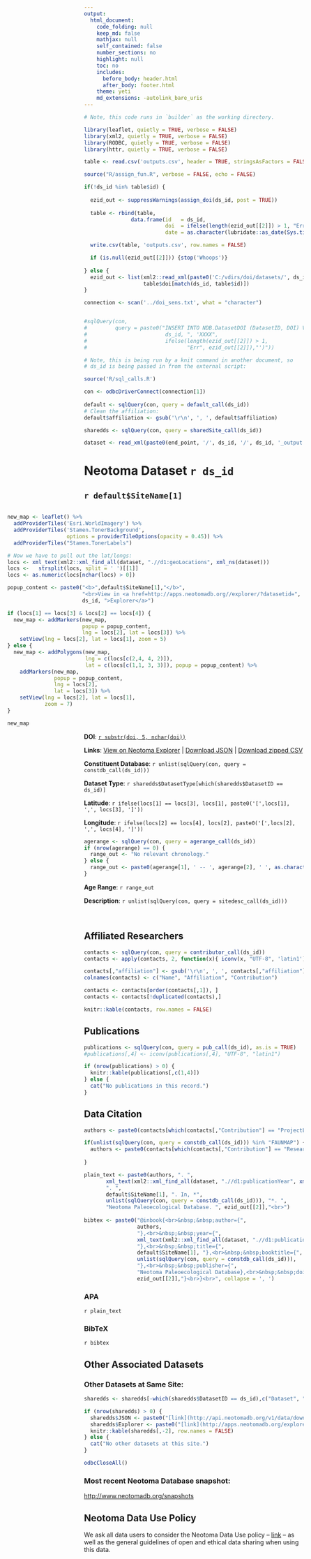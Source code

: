 ```yaml
---
output:
  html_document:
    code_folding: null
    keep_md: false
    mathjax: null
    self_contained: false
    number_sections: no
    highlight: null
    toc: no
    includes:
      before_body: header.html
      after_body: footer.html
    theme: yeti
    md_extensions: -autolink_bare_uris
---
```



```r

# Note, this code runs in `builder` as the working directory.

library(leaflet, quietly = TRUE, verbose = FALSE)
library(xml2, quietly = TRUE, verbose = FALSE)
library(RODBC, quietly = TRUE, verbose = FALSE)
library(httr, quietly = TRUE, verbose = FALSE)

table <- read.csv('outputs.csv', header = TRUE, stringsAsFactors = FALSE, row.names = NULL)

source("R/assign_fun.R", verbose = FALSE, echo = FALSE)

if(!ds_id %in% table$id) {
  
  ezid_out <- suppressWarnings(assign_doi(ds_id, post = TRUE))
  
  table <- rbind(table, 
               data.frame(id   = ds_id, 
                          doi  = ifelse(length(ezid_out[[2]]) > 1, "Err", ezid_out[[2]]),
                          date = as.character(lubridate::as_date(Sys.time()))))

  write.csv(table, 'outputs.csv', row.names = FALSE)

  if (is.null(ezid_out[[2]])) {stop('Whoops')}
  
} else {
  ezid_out <- list(xml2::read_xml(paste0('C:/vdirs/doi/datasets/', ds_id, '/', ds_id, '_output.xml')),
                   table$doi[match(ds_id, table$id)])
}

connection <- scan('../doi_sens.txt', what = "character")


#sqlQuery(con, 
#         query = paste0("INSERT INTO NDB.DatasetDOI (DatasetID, DOI) VALUES (",
#                         ds_id, ", 'XXXX",
#                         ifelse(length(ezid_out[[2]]) > 1, 
#                                "Err", ezid_out[[2]]),"')"))

# Note, this is being run by a knit command in another document, so 
# ds_id is being passed in from the external script:

source('R/sql_calls.R')

con <- odbcDriverConnect(connection[1])
  
default <- sqlQuery(con, query = default_call(ds_id))
# Clean the affiliation:
default$affiliation <- gsub('\r\n', ', ', default$affiliation)

sharedds <- sqlQuery(con, query = sharedSite_call(ds_id))

dataset <- read_xml(paste0(end_point, '/', ds_id, '/', ds_id, '_output.xml'))

```

<title>`r default$SiteName[1]` - Neotoma Dataset `r ds_id`</title>

# Neotoma Dataset `r ds_id`

## `r default$SiteName[1]`

<div style="float: right;">
```r

new_map <- leaflet() %>% 
  addProviderTiles('Esri.WorldImagery') %>% 
  addProviderTiles('Stamen.TonerBackground',
                   options = providerTileOptions(opacity = 0.45)) %>% 
  addProviderTiles("Stamen.TonerLabels")

# Now we have to pull out the lat/longs:
locs <- xml_text(xml2::xml_find_all(dataset, ".//d1:geoLocations", xml_ns(dataset)))
locs <-   strsplit(locs, split = ' ')[[1]]
locs <- as.numeric(locs[nchar(locs) > 0])

popup_content <- paste0("<b>",default$SiteName[1],"</b>",
                        "<br>View in <a href=http://apps.neotomadb.org//explorer/?datasetid=", 
                        ds_id, ">Explorer</a>")

if (locs[1] == locs[3] & locs[2] == locs[4]) {
  new_map <- addMarkers(new_map, 
                        popup = popup_content, 
                        lng = locs[2], lat = locs[3]) %>% 
    setView(lng = locs[2], lat = locs[1], zoom = 5)
} else {
  new_map <- addPolygons(new_map, 
                         lng = c(locs[c(2,4, 4, 2)]), 
                         lat = c(locs[c(1,1, 3, 3)]), popup = popup_content) %>%
    addMarkers(new_map, 
               popup = popup_content, 
               lng = locs[2], 
               lat = locs[3]) %>% 
    setView(lng = locs[2], lat = locs[1], 
            zoom = 7)
}

new_map

```
</div>

```r
doi <- ezid_out[[2]]
  #xml_text(xml_find_all(dataset, ".//d1:identifier", xml_ns(dataset)))
```

**DOI**: [`r substr(doi, 5, nchar(doi))`](`r paste0("http://dx.doi.org/", substr(doi, 5, nchar(doi)))`)

**Links**: [View on Neotoma Explorer](http://apps.neotomadb.org/explorer/?datasetid=`r ds_id`) | [Download JSON](http://api.neotomadb.org/v1/data/downloads/`r ds_id`) | [Download zipped CSV](http://api.neotomadb.org/v1/data/downloads/`r ds_id`?format=csv)

**Constituent Database**: `r unlist(sqlQuery(con, query = constdb_call(ds_id)))`

**Dataset Type**: `r sharedds$DatasetType[which(sharedds$DatasetID == ds_id)]`

**Latitude**: `r ifelse(locs[1] == locs[3], locs[1], paste0('[',locs[1], ',', locs[3], ']'))`

**Longitude**: `r ifelse(locs[2] == locs[4], locs[2], paste0('[',locs[2], ',', locs[4], ']'))`

```r

agerange <- sqlQuery(con, query = agerange_call(ds_id))
if (nrow(agerange) == 0) {
  range_out <- "No relevant chronology."
} else {
  range_out <- paste0(agerange[1], ' -- ', agerange[2], ' ', as.character(agerange$AgeType))
}

```

**Age Range**: `r range_out`

**Description**: `r unlist(sqlQuery(con, query = sitedesc_call(ds_id)))`

<br>

## Affiliated Researchers

```r

contacts <- sqlQuery(con, query = contributor_call(ds_id))
contacts <- apply(contacts, 2, function(x){ iconv(x, "UTF-8", 'latin1')})

contacts[,"affiliation"] <- gsub('\r\n', ', ', contacts[,"affiliation"])
colnames(contacts) <- c("Name", "Affiliation", "Contribution")

contacts <- contacts[order(contacts[,1]), ]
contacts <- contacts[!duplicated(contacts),]

knitr::kable(contacts, row.names = FALSE)

```


## Publications

```r
publications <- sqlQuery(con, query = pub_call(ds_id), as.is = TRUE)
#publications[,4] <- iconv(publications[,4], "UTF-8", "latin1")

if (nrow(publications) > 0) {
  knitr::kable(publications[,c(1,4)])
} else {
  cat("No publications in this record.")
}

```

## Data Citation

```r

authors <- paste0(contacts[which(contacts[,"Contribution"] == "ProjectLeader"),1], collapse = ', ')

if(unlist(sqlQuery(con, query = constdb_call(ds_id))) %in% "FAUNMAP") {
  authors <- paste0(contacts[which(contacts[,"Contribution"] == "Researcher"),1], collapse = ', ')
  
}

plain_text <- paste0(authors, ". ",
       xml_text(xml2::xml_find_all(dataset, ".//d1:publicationYear", xml_ns(dataset))),
       ". ",
       default$SiteName[1], ". In, *",
       unlist(sqlQuery(con, query = constdb_call(ds_id))), "*. ",
       "Neotoma Paleoecological Database. ", ezid_out[[2]],"<br>")
       
bibtex <- paste0("@inbook{<br>&nbsp;&nbsp;author={",
                 authors,
                 "},<br>&nbsp;&nbsp;year={",
                 xml_text(xml2::xml_find_all(dataset, ".//d1:publicationYear", xml_ns(dataset))),
                 "},<br>&nbsp;&nbsp;title={",
                 default$SiteName[1], "},<br>&nbsp;&nbsp;booktitle={",
                 unlist(sqlQuery(con, query = constdb_call(ds_id))), 
                 "},<br>&nbsp;&nbsp;publisher={",
                 "Neotoma Paleoecological Database},<br>&nbsp;&nbsp;doi={",
                 ezid_out[[2]],"}<br>}<br>", collapse = ', ')

```

### APA

`r plain_text`

### BibTeX

`r bibtex`

## Other Associated Datasets

### Other Datasets at Same Site:
```r

sharedds <- sharedds[-which(sharedds$DatasetID == ds_id),c("Dataset", "DatasetID")]

if (nrow(sharedds) > 0) {
  sharedds$JSON <- paste0("[link](http://api.neotomadb.org/v1/data/downloads/",sharedds[,2],")")
  sharedds$Explorer <- paste0("[link](http://apps.neotomadb.org/explorer/?datasetid=",sharedds[,2],")")
  knitr::kable(sharedds[,-2], row.names = FALSE)
} else {
  cat("No other datasets at this site.")
}

odbcCloseAll()
```

### Most recent Neotoma Database snapshot: 

[http://www.neotomadb.org/snapshots](http://www.neotomadb.org/snapshots)

## Neotoma Data Use Policy 

We ask all data users to consider the Neotoma Data Use policy -- [link](http://www.neotomadb.org/data/category/use) -- as well as the general guidelines of open and ethical data sharing when using this data.

<script type="application/ld+json">
  {
    "@context": "http://schema.org",
    "@type": "Dataset",
    "license": "https://creativecommons.org/licenses/by/4.0/deed.en_US",
    "author": {
      "@type":"Person",
      "name":`r contacts[which(contacts[,"Contribution"] == "ProjectLeader"),1]`
    },
    "includedInDataCatalog": {
      "@type": "DataCatalogue",
      "about": "Paleoecology",
      "publisher": {
        "@type": "Organization",
        "name": "Neotoma Paleoecological Database",
        "alternateName":"Neotoma",
        "description":"The Neotoma Paleoecology Database and Community is an online hub for data, research, education, and discussion about paleoenvironments.",
        "url": "http://neotomadb.org"
    },
      "funder": {
        "@type":"Organization",
        "name":"National Sciences Foundation",
        "alternateName": "NSF",
        "url": "http://nsf.gov"
      }
    },
    "about": "`r sharedds$DatasetType[which(sharedds$DatasetID == ds_id)]`",
    "distribution":{
      "@type":"DataDownload",
      "contentUrl":"`r paste0("http://api.neotomadb.org/v1/data/downloads/",sharedds[,2])`",
      "datePublished": "`r Sys.time()`",
      "inLanguage": "en"
    },
    "spatial": {
      "@type": "Place",
      "name": "`r default$SiteName[1]`",
      "geo": {
          "@type": "GeoCoordinates",
          "latitude": "`r mean(locs[1], locs[3])`",
          "longitude": "`r mean(locs[2], locs[4])`",
          "elevation": "`r `"
      }
    }
  }
}
</script>